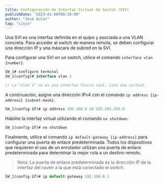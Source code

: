---
title: Configuración de Interfaz Virtual de Switch (SVI)
publishDate: "2023-01-06T00:10:00"
author: "José Aular"
tag: "cisco"
---

Una SVI es una interfaz definida en el quipo y asociada a una VLAN concreta.
Para acceder al switch de manera remota, se deben configurar una dirección IP y una máscara de subred en la SVI.

Para configurar una SVI en un switch, utilice el comando `interface vlan {number}`.

```js title="Switch #1"
SW_1# configure terminal
SW_1(config)# interface vlan 1

// La "vlan 1" no es una interfaz física real, sino una virtual.
```

A continuación, asigne una dirección IPv4 con el comando `ip address {ip-address} {subnet-mask}`.

```js title="Switch #1"
SW_1(config-if)# ip address 192.168.0.10 255.255.255.0
```

Habilite la interfaz virtual utilizando el comando `no shutdown`.

```js title="Switch #1"
SW_1(config-if)# no shutdown
```

Finalmente, utilice el comando `ip default-gateway {ip-address}` para configurar una puerta de enlace predeterminada.
Todos los dispositivos que requieren el uso de un enrutador utilizan una puerta de enlace predeterminada
para determinar la mejor ruta a un destino remoto.

> Nota: La puerta de enlace predeterminada es la dirección IP de la interfaz del router a la que está conectado el switch.

```js title="Switch #1"
SW_1(config-if)# ip default-gateway 192.168.0.1
```
